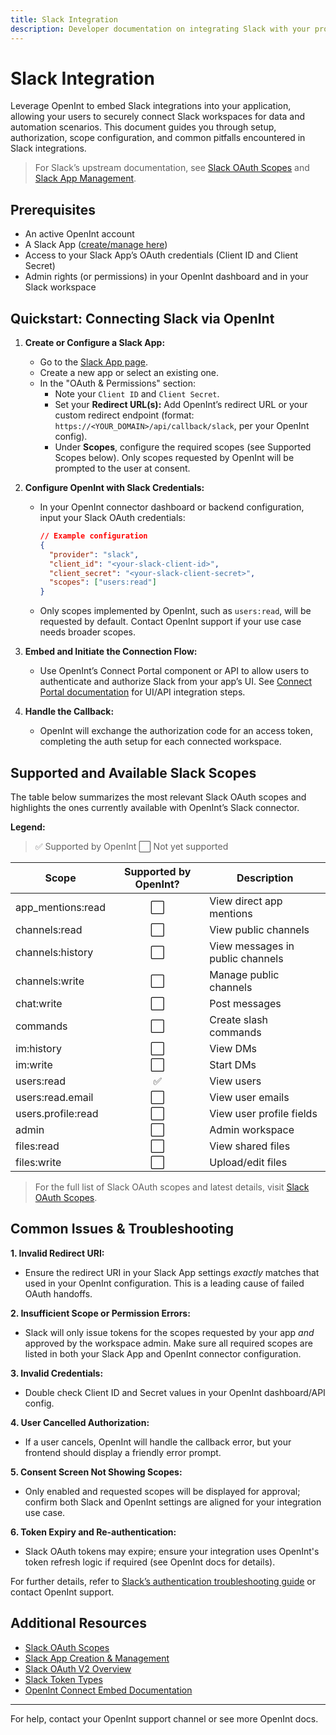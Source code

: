 ```yaml
---
title: Slack Integration
description: Developer documentation on integrating Slack with your product via OpenInt
---
```


# Slack Integration

Leverage OpenInt to embed Slack integrations into your application, allowing your users to securely connect Slack workspaces for data and automation scenarios. This document guides you through setup, authorization, scope configuration, and common pitfalls encountered in Slack integrations.

> For Slack’s upstream documentation, see [Slack OAuth Scopes](https://api.slack.com/scopes) and [Slack App Management](https://api.slack.com/apps).

## Prerequisites

- An active OpenInt account
- A Slack App ([create/manage here](https://api.slack.com/apps))
- Access to your Slack App’s OAuth credentials (Client ID and Client Secret)
- Admin rights (or permissions) in your OpenInt dashboard and in your Slack workspace

## Quickstart: Connecting Slack via OpenInt

1. **Create or Configure a Slack App:**
    - Go to the [Slack App page](https://api.slack.com/apps).
    - Create a new app or select an existing one.
    - In the "OAuth & Permissions" section:
        - Note your `Client ID` and `Client Secret`.
        - Set your **Redirect URL(s):** Add OpenInt’s redirect URL or your custom redirect endpoint (format: `https://<YOUR_DOMAIN>/api/callback/slack`, per your OpenInt config).
        - Under **Scopes**, configure the required scopes (see Supported Scopes below). Only scopes requested by OpenInt will be prompted to the user at consent.

2. **Configure OpenInt with Slack Credentials:**
    - In your OpenInt connector dashboard or backend configuration, input your Slack OAuth credentials:

      ```json
      // Example configuration
      {
        "provider": "slack",
        "client_id": "<your-slack-client-id>",
        "client_secret": "<your-slack-client-secret>",
        "scopes": ["users:read"]
      }
      ```
    - Only scopes implemented by OpenInt, such as `users:read`, will be requested by default. Contact OpenInt support if your use case needs broader scopes.

3. **Embed and Initiate the Connection Flow:**
    - Use OpenInt’s Connect Portal component or API to allow users to authenticate and authorize Slack from your app’s UI. See [Connect Portal documentation](/docs/connect/embed) for UI/API integration steps.

4. **Handle the Callback:**
    - OpenInt will exchange the authorization code for an access token, completing the auth setup for each connected workspace.

## Supported and Available Slack Scopes

The table below summarizes the most relevant Slack OAuth scopes and highlights the ones currently available with OpenInt’s Slack connector.

**Legend:**
> ✅ Supported by OpenInt
> ⬜ Not yet supported

| Scope | Supported by OpenInt? | Description |
| ----- |:--------------------:| ----------- |
| <Tooltip tip="Allows the app to view messages that directly mention the app in channels it has access to.">app_mentions:read</Tooltip> | ⬜ | View direct app mentions |
| <Tooltip tip="Allows the app to view basic information about public channels in the workspace, including channel names, topics, and purposes.">channels:read</Tooltip> | ⬜ | View public channels |
| <Tooltip tip="Allows the app to view messages and other content in public channels.">channels:history</Tooltip> | ⬜ | View messages in public channels |
| <Tooltip tip="Allows the app to create, rename, and archive public channels, as well as set their purpose and topic.">channels:write</Tooltip> | ⬜ | Manage public channels |
| <Tooltip tip="Allows the app to post messages in channels and conversations it has access to.">chat:write</Tooltip> | ⬜ | Post messages |
| <Tooltip tip="Allows the app to add custom slash commands that users can invoke in Slack.">commands</Tooltip> | ⬜ | Create slash commands |
| <Tooltip tip="Allows the app to view messages and other content in direct messages.">im:history</Tooltip> | ⬜ | View DMs |
| <Tooltip tip="Allows the app to start direct message conversations with users.">im:write</Tooltip> | ⬜ | Start DMs |
| <Tooltip tip="Allows the app to view basic information about users in the workspace, including names, emails, and avatars.">users:read</Tooltip> | ✅ | View users |
| <Tooltip tip="Allows the app to view email addresses of users in the workspace (in addition to basic user information).">users:read.email</Tooltip> | ⬜ | View user emails |
| <Tooltip tip="Allows the app to view users' profile details, including custom profile fields.">users.profile:read</Tooltip> | ⬜ | View user profile fields |
| <Tooltip tip="Allows the app to perform administrative actions, including managing users, channels, and workspace settings.">admin</Tooltip> | ⬜ | Admin workspace |
| <Tooltip tip="Allows the app to view files shared in channels and conversations it has access to.">files:read</Tooltip> | ⬜ | View shared files |
| <Tooltip tip="Allows the app to upload, edit, and delete files in channels and conversations it has access to.">files:write</Tooltip> | ⬜ | Upload/edit files |

> For the full list of Slack OAuth scopes and latest details, visit [Slack OAuth Scopes](https://api.slack.com/scopes).

## Common Issues & Troubleshooting

**1. Invalid Redirect URI:**
   - Ensure the redirect URI in your Slack App settings _exactly_ matches that used in your OpenInt configuration. This is a leading cause of failed OAuth handoffs.

**2. Insufficient Scope or Permission Errors:**
   - Slack will only issue tokens for the scopes requested by your app _and_ approved by the workspace admin. Make sure all required scopes are listed in both your Slack App and OpenInt connector configuration.

**3. Invalid Credentials:**
   - Double check Client ID and Secret values in your OpenInt dashboard/API config.

**4. User Cancelled Authorization:**
   - If a user cancels, OpenInt will handle the callback error, but your frontend should display a friendly error prompt.

**5. Consent Screen Not Showing Scopes:**
   - Only enabled and requested scopes will be displayed for approval; confirm both Slack and OpenInt settings are aligned for your integration use case.

**6. Token Expiry and Re-authentication:**
   - Slack OAuth tokens may expire; ensure your integration uses OpenInt's token refresh logic if required (see OpenInt docs for details).

For further details, refer to [Slack’s authentication troubleshooting guide](https://api.slack.com/authentication/oauth-v2) or contact OpenInt support.

## Additional Resources

- [Slack OAuth Scopes](https://api.slack.com/scopes)
- [Slack App Creation & Management](https://api.slack.com/apps)
- [Slack OAuth V2 Overview](https://api.slack.com/authentication/oauth-v2)
- [Slack Token Types](https://api.slack.com/authentication/token-types)
- [OpenInt Connect Embed Documentation](/docs/connect/embed)

---
For help, contact your OpenInt support channel or see more OpenInt docs.